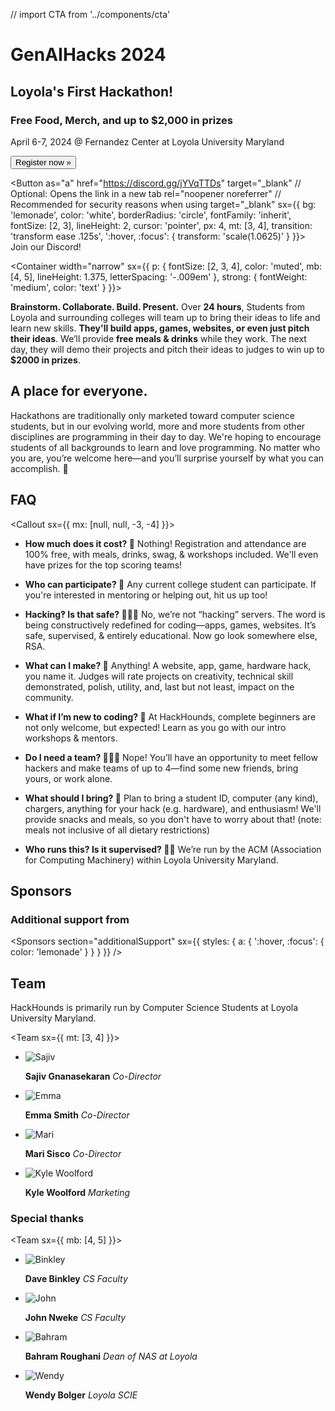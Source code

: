 // import CTA from '../components/cta'

<Banner>

# GenAIHacks 2024

## Loyola's First Hackathon!

### Free Food, Merch, and up to $2,000 in prizes

April 6-7, 2024 @ Fernandez Center at Loyola University Maryland

<div style={{ marginRight: '16px' }}>

<Link href="/register">
  <Button
    as="a"
    sx={{
      bg: 'lemonade',
      color: 'white',
      borderRadius: 'circle',
      fontFamily: 'inherit',
      fontSize: [2, 3],
      lineHeight: 2,
      cursor: 'pointer',
      px: 4,
      mt: [3, 4],
      transition: 'transform ease .125s',
      ':hover, :focus': {
        transform: 'scale(1.0625)'
      }
    }}>
    Register now »
  </Button>
</Link>
</div>

<Button
  as="a"
  href="https://discord.gg/jYVqTTDs"
  target="_blank" // Optional: Opens the link in a new tab
  rel="noopener noreferrer" // Recommended for security reasons when using target="_blank"
  sx={{
    bg: 'lemonade',
    color: 'white',
    borderRadius: 'circle',
    fontFamily: 'inherit',
    fontSize: [2, 3],
    lineHeight: 2,
    cursor: 'pointer',
    px: 4,
    mt: [3, 4],
    transition: 'transform ease .125s',
    ':hover, :focus': {
      transform: 'scale(1.0625)'
    }
  }}>
  Join our Discord!
</Button>



</Banner>

<Container
width="narrow"
sx={{
    p: {
      fontSize: [2, 3, 4],
      color: 'muted',
      mb: [4, 5],
      lineHeight: 1.375,
      letterSpacing: '-.009em'
    },
    strong: {
      fontWeight: 'medium',
      color: 'text'
    }
  }}>

**Brainstorm. Collaborate. Build. Present.** Over **24 hours**, Students from Loyola and surrounding colleges will team up to bring their
ideas to life and learn new skills. **They'll build apps, games, websites, or even just pitch their ideas**.
We’ll provide **free meals & drinks** while they work. The next day, they will demo their
projects and pitch their ideas to judges to win up to **$2000 in prizes**.

</Container>

<Gallery>

<Photo showAlt alt="Work in teams of up to 4 students" src="./static/ctf.png" />
<Photo showAlt alt="Fully immerse into a project for 24 hours" src="./static/codefor24.png" />

<Box variant="card">

## A place for everyone.

Hackathons are traditionally only marketed toward computer science students, 
but in our evolving world, more and more students from other disciplines are programming in their day to day. 
We're hoping to encourage students of all backgrounds to learn and love programming.
No matter who you are, you’re welcome here—and you’ll surprise yourself by what you can accomplish. 💛

</Box>

<Photo showAlt alt="Work together to find solutions" src="./static/sajivhelp.png" />

</Gallery>

<Container>

## FAQ

<Callout sx={{ mx: [null, null, -3, -4] }}>
<FAQ>

- **How much does it cost? 💸**
  Nothing! Registration and attendance are 100% free, with meals, drinks, swag, & workshops included. We'll even have prizes for the top scoring teams!

- **Who can participate? 🔭**
  Any current college student can participate. If you're interested in mentoring or helping out, hit us up too!

- **Hacking‽ Is that safe? 👨🏿‍💻**
  No, we’re not “hacking” servers. The word is being constructively redefined for coding—apps, games, websites. It’s safe, supervised, & entirely educational. Now go look somewhere else, RSA.

- **What can I make? 🤖**
  Anything! A website, app, game, hardware hack, you name it. Judges will rate projects on creativity, technical skill demonstrated, polish, utility, and, last but not least, impact on the community.

- **What if I’m new to coding? 👾**
  At HackHounds, complete beginners are not only welcome, but expected! Learn as you go with our intro workshops & mentors.

- **Do I need a team? 👨‍👧‍👧**
  Nope! You’ll have an opportunity to meet fellow hackers and make teams of up to 4—find some new friends, bring yours, or work alone.

- **What should I bring? 🧳**
  Plan to bring a student ID, computer (any kind), chargers, anything for your hack (e.g. hardware), and enthusiasm! We'll provide snacks and meals, so you don't have to worry about that! 
(note: meals not inclusive of all dietary restrictions)

- **Who runs this? Is it supervised? 👨‍🏫**
  We’re run by the ACM (Association for Computing Machinery) within Loyola University Maryland.

</FAQ>
</Callout>

## Sponsors

<Sponsors />

### Additional support from

<Sponsors
section="additionalSupport"
sx={{
    styles: {
      a: {
        ':hover, :focus': {
          color: 'lemonade'
        }
      }
    }
  }} />

## Team

HackHounds is primarily run by Computer Science Students at Loyola University Maryland.

<Team sx={{ mt: [3, 4] }}>

- ![Sajiv](static/profiles/sajiv.jpg)

  **Sajiv Gnanasekaran** _Co-Director_

- ![Emma](static/profiles/emmasmith.jpg)

  **Emma Smith** _Co-Director_

- ![Mari](https://angelhacks.org/static/profiles/damian.jpg)

  **Mari Sisco** _Co-Director_
  
- ![Kyle Woolford](https://angelhacks.org/static/profiles/damian.jpg)

  **Kyle Woolford** _Marketing_

</Team>

### Special thanks

<Team sx={{ mb: [4, 5] }}>

- ![Binkley](./static/profiles/binkley.jpg)

  **Dave Binkley** _CS Faculty_

- ![John](./static/profiles/nweke-john.jpg)

  **John Nweke** _CS Faculty_

- ![Bahram](https://www.loyola.edu/_media/academics/physics/images/faculty-staff/bahram.jpg)

  **Bahram Roughani** _Dean of NAS at Loyola_

- ![Wendy](https://www.loyola.edu/_media/news/images/2022/0817-wendy-bolger.jpg)

  **Wendy Bolger** _Loyola SCIE_

</Team>

</Container>
